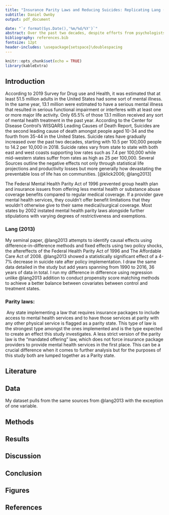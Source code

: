 ```yaml
---
title: "Insurance Parity Laws and Reducing Suicides: Replicating Lang (2013)"
subtitle: Daniel Ownby
output: pdf_document

date: "`r format(Sys.Date(),'%m/%d/%Y')`"
abstract: Over the past two decades, despite efforts from psychologists and mental health professionals alike, the United States has seen a steady growth of suicides despite nearly all other Western countries experiencing the contrary. Apart of this growth could be attributed to the lagging implementation of mental health care pairty. The Mental Health Parity Act of 1996 (MHPA) was critized during the turn of the century for not doing enough to restrict insurance companies ability to discrimate between treating bodily and mental injury. In this study, I attempt to replicate and build upon results from Lang (2013) using additional data, propensity score matching methods along with heterogenous difference in difference.
bibliography: references.bib
fontsize: 12pt
header-includes: \usepackage{setspace}\doublespacing
---
```


```r
knitr::opts_chunk$set(echo = TRUE)
library(kableExtra)
```

\newpage

## Introduction

According to 2019 Survey for Drug use and Health, it was estimated that at least 51.5 million adults in the United States had some sort of mental illness. In the same year, 13.1 million were estimated to have a serious mental illness that resulted in serious functional impairment or interferes with at least one or more major life activity. Only 65.5% of those 13.1 million received any sort of mental health treatment in the past year. According to the Center for Disease Control's WISQARS Leading Causes of Death Report, Suicides are the second leading cause of death amongst people aged 10-34 and the fourth from 35-44 in the United States. Suicide rates have gradually increased over the past two decades, starting with 10.5 per 100,000 people to 14.2 per 10,000 in 2018. Suicide rates vary from state to state with both east and west coasts supporting low rates such as 7.4 per 100,000 while mid-western states suffer from rates as high as 25 per 100,000. Several Sources outline the negative effects not only through statistical life projections and productivity losses but more generally how devastating the preventable loss of life has on communities. [@klick2006; @lang2013]

The Federal Mental Health Parity Act of 1996 prevented group health plan and insurance issuers from offering less mental health or substance abuse coverage benefits compared to regular medical coverage. If a provider gave mental health services, they couldn't offer benefit limitations that they wouldn't otherwise give to their same medical/surgical coverage. Most states by 2002 instated mental health parity laws alongside further stipulations with varying degrees of restrictiveness and exemptions.

### Lang (2013)

My seminal paper, @lang2013 attempts to identify causal effects using difference-in-difference methods and fixed effects using two policy shocks, the aftereffects of the Federal Health Parity Act of 1996 and The Affordable Care Act of 2008. @lang2013 showed a statistically significant effect of a 4-7% decrease in suicide rate after policy implementation. I draw the same data detailed in the study but add years spanning from 1990 to 2016, 36 years of data in total. I run my difference in difference using regression unlike @lang2013 addition to conduct propensity score matching methods to achieve a better balance between covariates between control and treatment states.

### Parity laws:

 Any state implementing a law that requires insurance packages to include access to mental health services and to have those services at parity with any other physical service is flagged as a parity state. This type of law is the strongest type amongst the ones implemented and is the type expected to create an effect this study investigates. A less strict version of the parity law is the "mandated offering" law, which does not force insurance package providers to provide mental health services in the first place. This can be a crucial difference when it comes to further analysis but for the purposes of this study both are lumped together as a Parity state.

## Literature

## Data

My dataset pulls from the same sources from @lang2013 with the exception of one variable.

## Methods

## Results

## Discussion

## Conclusion

## Figures

\newpage

```{=latex}
\begin{table}[!htbp] \centering \renewcommand*{\arraystretch}{1.1}\caption{Summary Statistics}\resizebox{\textwidth}{!}{
\begin{tabular}{lrrrrrrr}
\hline
\hline
Variable & N & Wt. Mean & Wt. SD & Min & Pctl. 25 & Pctl. 75 & Max \\ 
\hline
Suicide Rate & 765 & 11.32 & 2.681 & 4.021 & 10.59 & 13.98 & 24.97 \\ 
Log suicide rate & 765 & 2.398 & 0.2415 & 1.392 & 2.36 & 2.638 & 3.218 \\ 
Unemployment rate & 765 & 5.573 & 1.421 & 2.108 & 4.267 & 6.192 & 11.23 \\ 
Bankrupcy rate per 100k & 765 & 435.6 & 169.5 & 79.46 & 287.6 & 516.5 & 1117 \\ 
Percent of workers in large Firms & 765 & 0.483 & 0.03803 & 0.2699 & 0.4291 & 0.5025 & 0.5711\\ 
\hline
\hline
\end{tabular}
}
\end{table}
```
```{=latex}
\begin{table}[!htbp] \centering \renewcommand*{\arraystretch}{1.1}\caption{Summary Statistics}\resizebox{\textwidth}{!}{
\begin{tabular}{lrrrrrrrrr}
\hline
\hline
Pre\_Post\_Parity & \multicolumn{3}{c}{No-Parity} & \multicolumn{3}{c}{Post-Parity} & \multicolumn{3}{c}{Pre-Pairty}  \\ 
 Variable & \multicolumn{1}{c}{N} & \multicolumn{1}{c}{Wt. Mean} & \multicolumn{1}{c}{Wt. SD} & \multicolumn{1}{c}{N} & \multicolumn{1}{c}{Wt. Mean} & \multicolumn{1}{c}{Wt. SD} & \multicolumn{1}{c}{N} & \multicolumn{1}{c}{Wt. Mean} & \multicolumn{1}{c}{Wt. SD} \\ 
\hline
Suicide Rate & 330 & 12.57 & 2.263 & 178 & 9.848 & 2.583 & 257 & 10.85 & 2.548 \\ 
Log suicide rate & 330 & 2.517 & 0.1696 & 178 & 2.255 & 0.2545 & 257 & 2.356 & 0.2385 \\ 
Unemployment rate & 330 & 5.338 & 1.288 & 178 & 5.134 & 1.113 & 257 & 6.131 & 1.568 \\ 
Bankrupcy rate per 100k & 330 & 442.5 & 188.5 & 178 & 476.1 & 169.3 & 257 & 401.3 & 137.3 \\ 
Percent of workers in large Firms & 330 & 0.4887 & 0.03845 & 178 & 0.4886 & 0.03846 & 257 & 0.4727 & 0.03511\\ 
\hline
\hline
\end{tabular}
}
\end{table}
```
```{=latex}
\begin{table}

\caption{Weighted Mean Suicide Rates of Treated and Nontreated States, Pre and Post Period}
\centering
\begin{tabular}[t]{lrrrr}
\toprule
Time Period Group & mean & st.err & sd & n\\
\midrule
NoTreatPost-Period & 12.2426 & 0.2118 & 2.0905 & 154\\
NoTreatPre-Period & 12.8921 & 0.2264 & 2.3786 & 176\\
Post-Period & 9.7867 & 0.2927 & 2.5778 & 203\\
Pre-Period & 11.0831 & 0.2616 & 2.4765 & 232\\
\bottomrule
\end{tabular}
\end{table}
```
```{=latex}
\begin{table}

\caption{Weighted Mean Log Suicide Rates of Treated and Nontreated States, Pre and Post Period}
\centering
\begin{tabular}[t]{lrrrr}
\toprule
Time Period Group & mean & st.err & sd & n\\
\midrule
NoTreatPost-Period & 2.4915 & 0.0165 & 0.1625 & 154\\
NoTreatPre-Period & 2.5413 & 0.0165 & 0.1732 & 176\\
Post-Period & 2.2485 & 0.0288 & 0.2537 & 203\\
Pre-Period & 2.3800 & 0.0241 & 0.2285 & 232\\
\bottomrule
\end{tabular}
\end{table}
```
```{=latex}
\begin{table}
\raggedleft
\caption{\small{Difference in Difference estimates of the impact of access to parity mandates on suicide rates}}
\label{tab:my_label}
 \begin{tabular}{ccccccc}
 \toprule
 \multicolumn{7}{c}{Panel A}\\ 
 \midrule
         State/ Type Period&  &  1990-1997&  &  1998-2004&  &difference between periods\\ 
         \midrule
         Access to Parity States&  &  11.083&  &  9.787
&  &-1.2964\\ 
         &  &  (.262)&  &  (.293)
&  &(0.2272)  \\ 
         &  &  [232]&  & [203]&  &\\ 
         No Parity States/ No Law States&  &  12.892
&  &  12.2426
&  &0.6495\\ 
 & & (0.226)
& & (0.212)
& &(0.2730)\\ 
 & & [154]& & [176]& &\\ 
 Difference between types of states& & -1.809& & -2.456     & &\\ 
 & & (0.2481)   & & (0.2541)   & &\\ 
 Difference in Difference& & & -.647& & &\\ 
 & & & (0.3552)  & & &\\
 \toprule
 \multicolumn{7}{c}{Panel B}\\
 \midrule
 State/ Type Period& & 1990-1997& & 1998-2004& &difference between periods
 \\\midrule
 Access to Parity States& & 2.380& & 2.249 
& &-.131\\
 & & (.024)& & 
(.029)& &(.0202)\\
 & & [232]& & [203]& &\\
 No Parity States/ No Law States& & 2.541
& & 2.492& &-.049\\
 & & (.0165)
& & 
(.0165)& &(.02422)\\
 & & [176]& & [154]& &\\
 Difference between types of states& & -.161& & 
-.243& &
\\
 & & (.022)& & (.0226)& &
\\
 Difference in Difference& & & -.0817***& & &
\\
 & & & (.032)& & &\\
 \bottomrule
    \end{tabular}
\small {Each cell contains the average suicide rate/log suicide rate for the specified group that are weighted by yearly state population. \\Standard errors are reported in parentheses; sample sizes are reported in brackets.\\**Significant at the 5\% level, ***significant at the 1\% level.
}
\end{table} 
```
```{=latex}

\begin{table}[htbp]
   \caption{The impact of mental health laws on state suicide rates }
   \centering
   \begin{tabular}{lcccc}
      \tabularnewline \midrule \midrule
      Dependent Variable: & \multicolumn{4}{c}{Log Suicide Rate}\\
      Model:                         & (1)                     & (2)                     & (3)                     & (4)\\  
      \midrule
      \emph{Variables}\\
      D\_AccessToParity              & -0.0418$^{***}$         & -0.0411$^{***}$         &                         & -0.0461$^{**}$\\   
                                     & (0.0129)                & (0.0131)                &                         & (0.0186)\\   
      D\_NonParityLaw                & -0.0019                 &                         &                         &   \\   
                                     & (0.0134)                &                         &                         &   \\   
      `unemploymentrate`             & 0.0152$^{***}$          & 0.0152$^{***}$          & 0.0151$^{***}$          & 0.0155$^{***}$\\   
                                     & (0.0049)                & (0.0049)                & (0.0049)                & (0.0049)\\   
      Bankruptcy Per 100,000         & 0.0002$^{***}$          & 0.0002$^{***}$          & 0.0003$^{***}$          & 0.0002$^{***}$\\   
                                     & ($4.38\times 10^{-5}$)  & ($4.41\times 10^{-5}$)  & ($4.27\times 10^{-5}$)  & ($4.29\times 10^{-5}$)\\    
      Percent Working in Large Firms & 0.6413                  & 0.6406                  & 0.5382                  & 0.6499\\   
                                     & (0.4625)                & (0.4636)                & (0.4538)                & (0.4739)\\   
      D\_ParityLawPassed             &                         &                         & -0.0294$^{**}$          &   \\   
                                     &                         &                         & (0.0144)                &   \\   
      D\_Mandatedofferinglaws        &                         &                         & -0.0872$^{***}$         &   \\   
                                     &                         &                         & (0.0226)                &   \\   
      D\_MandatedifOffered           &                         &                         & -0.0196                 & -0.0220\\   
                                     &                         &                         & (0.0154)                & (0.0179)\\   
      D\_NoLaw                       &                         &                         &                         & -0.0043\\   
                                     &                         &                         &                         & (0.0148)\\   
      \midrule
      \emph{Fixed-effects}\\
      State                          & Yes                     & Yes                     & Yes                     & Yes\\  
      Year.x                         & Yes                     & Yes                     & Yes                     & Yes\\  
      \midrule
      \emph{Fit statistics}\\
      Observations                   & 765                     & 765                     & 765                     & 765\\  
      R$^2$                          & 0.94704                 & 0.94704                 & 0.94836                 & 0.94715\\  
      Within R$^2$                   & 0.21667                 & 0.21664                 & 0.23609                 & 0.21825\\  
      \midrule \midrule
      \multicolumn{5}{l}{\emph{Clustered (State) standard-errors in parentheses}}\\
      \multicolumn{5}{l}{\emph{Signif. Codes: ***: 0.01, **: 0.05, *: 0.1}}\\
   \end{tabular}
\end{table}

```
\newpage

## References
